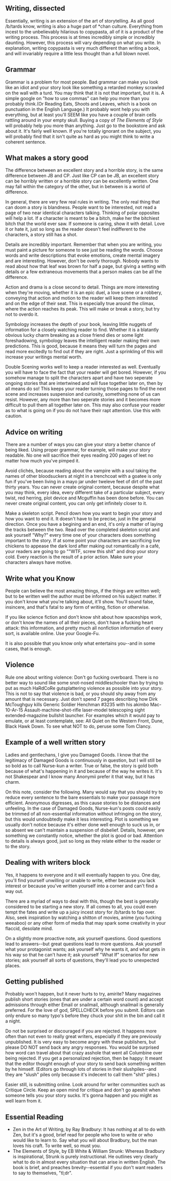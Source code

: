 ==Writing, dissected==

Essentially, writing is an extension of the art of storytelling. As all good /b/tards know, writing is also a huge part of *chan culture. Everything from incest to the unbelievably hilarious to copypasta, all of it is a product of the writing process. This process is at times incredibly simple  or incredibly daunting. However, this process will vary depending on what you write. In explanation, writing copypasta is very much different than writing a book, and will invariably require a little less thought than a full blown novel.

==Grammar==
Grammar is a problem for most people. Bad grammar can make you look like an idiot and your story look like something a retarded monkey scrawled on the wall with a turd. You may think that it is not that important, but it is. A simple google on "how to use commas" can help you more than you probably think.(Or Reading Eats, Shoots and Leaves, which is a book on punctuation in the English Language.) It probably wont help you with everything, but at least you'll SEEM like you have a couple of brain cells rattling around in your empty skull. Buying a copy of ''The Elements of Style'' will probably help you more than anything. Just go to the bookstore and ask about it. It's fairly well known. If you're totally ignorant on the subject, you will probably find that it isn't quite as hard as you might think to write a coherent sentence.

==What makes a story good==

The difference between an excellent story and a horrible story, is the same difference between JB and CP. Just like CP can be JB, an excellent story can be horribly written or a horrible story can be excellently written. One may fall within the category of the other, but in between is a world of difference. 

In general, there are very few real rules in writing. The only real thing that can doom a story is blandness. People want to be interested, not read a page of two near identical characters talking. Thinking of polar opposites will help a lot. If a character is meant to be a bitch, make her the bitchiest bitch that the world ever saw. If someone is caring, show it with detail. Love it or hate it, just so long as the reader doesn't feel indifferent to the characters, a story still has a shot. 

Details are incredibly important. Remember that when you are writing, you must paint a picture for someone to see just be reading the words. Choose words and write descriptions that evoke emotions, create mental imagery and are interesting. However, don't be overly thorough. Nobody wants to read about how that leaf was brown for half a page, but giving a setting with details or a few extraneous movements that a person makes can be all the difference. 

Action and drama is a close second to detail. Things are more interesting when they're moving, whether it is an epic duel, a love scene or a robbery, conveying that action and motion to the reader will keep them interested and on the edge of their seat. This is especially true around the climax, where the action reaches its peak. This will make or break a story, but try not to overdo it. 

Symbology increases the depth of your book, leaving little nuggets of information for a closely watching reader to find. Whether it is a blatantly obvious lucky charm breaking as a close friend dies or some light foreshadowing, symbology leaves the intelligent reader making their own predictions. This is good, because it means they will turn the pages and read more excitedly to find out if they are right. Just a sprinkling of this will increase your writings mental worth. 

Double Scening works well to keep a reader interested as well. Eventually you will have to face the fact that your reader will get bored. However, if you somehow manage to split the characters apart and have two seperate ongoing stories that are intertwined and will fuse together later on, then by all means do so! This keeps your reader turning those pages to find the next scene and increases suspension and curiosity, something none of us can resist. However, any more than two seperate stories and it becomes more difficult to pull them all together later on. This may also confuse your reader as to what is going on if you do not have their rapt attention. Use this with caution.

==Advice on writing==

There are a number of ways you can give your story a better chance of being liked. Using proper grammar, for example, will make your story readable. No one will sacrifice their eyes reading 200 pages of leet no matter how much you've pimped it.

Avoid clichés, because reading about the vampire with a soul taking the names of other bloodsuckers at night in a trenchcoat with a goatee is only fun if you've been living in a mayo jar under tweleve feet of dirt of the past thirty years. You can never create original content, because despite what you may think, every idea, every different take of a particular subject, every twist, red herring, plot device and Mcguffin has been done before. You can never create original content, you can only get infinitely closer to it.

Make a skeleton script. Pencil down how you want to begin your story and how you want to end it. It doesn't have to be precise, just in the general direction. Once you have a begining and an end, it's only a matter of laying the tracks between the two. Read over the completed skeleton script and ask yourself "Why?" every time one of your characters does something important to the story. If at some point your characters are sacrificing live chickens to appease the dark lord after making out romantically in a café, your readers are going to go ""WTF, screw this shit" and drop your story cold. Every reaction is the result of a prior action. Make sure your characters always have motive.

==Write what you Know==

People can believe the most amazing things, if the things are written well; but to be written well the author must be informed on his subject matter. If you don't know what you're talking about, it'll show. You'll sound false, insincere, and that's fatal to any form of writing, fiction or otherwise. 

If you like science fiction and don't know shit about how spaceships work, or don't know the names of all their pieces, don't have a fucking heart attack: this information, and pretty much all nonfiction information of every sort, is available online. Use your Google-Fu. 

It is also possible that you know only what entertains you--and in some cases, that is enough. 

==Violence==

Rule one about writing violence: Don't go fucking overboard. There is no better way to sound like some snot-nosed middleschooler than by trying to put as much HaRdCoRe gutsplattering violence as possible into your story. This is not to say that violence is bad, or you should shy away from any amount that is necessary. Just don't spend 7 pages describing how Dirk McToughguy kills Generic Soldier Henchman #3235 with his akimbo Mac-10-Ar-15 Assault-machine-shot-rifle laser-model telescoping sight extended-magazine bullshit launcher. For examples which it would pay to emulate, or at least contemplate, see: All Quiet on the Western Front, Dune, Black Hawk Down. To see what NOT to do, peruse some Tom Clancy.

==Example of a well written story==

Ladies and gentlechans, I give you Damaged Goods. I know that the legitimacy of Damaged Goods is continuously in question, but I will still be so bold as to call Nurse-kun a writer. True or false, the story is gold both because of what's happening in it and because of the way he writes it. It's not Shakespear and I know many Anonymii prefer it that way, but it has charm.

On this note, consider the following. Many would say that you should try to reduce every sentence to the bare essentials to make your passage more efficient. Anonymous digresses, as this cause stories to be distances and unfeeling. In the case of Damaged Goods, Nurse-kun's posts could easily be trimmed of all non-essential information without infringing on the story, but this would undoubtedly make it less interesting. Plot is something we usually don't notice because it's either done well enough to suck us in, or so absent we can't maintain a suspension of disbelief. Details, however, are something we constantly notice, whether the plot is good or bad. Attention to details is always good, just so long as they relate either to the reader or to the story.

==Dealing with writers block==

Yes, it happens to everyone and it will eventually happen to you. One day, you'll find yourself unwilling or unable to write, either because you lack interest or because you've written yourself into a corner and can't find a way out.

There are a myriad of ways to deal with this, though the best is generally considered to be starting a new story. If all comes to all, you could even tempt the fates and write up a juicy incest story for /b/tards to fap over. Also, seek inspiration by watching a shitton of movies, anime (you fucking weeaboo) or any other form of media that may spark some creativity in your flaccid, desolate mind.

On a slightly more proactive note, ask yourself questions. Good questions lead to answers--but great questions lead to more questions. Ask yourself what your protagonist wants; ask yourself why he wants it, and what gets in his way so that he can't have it; ask yourself "What If" scenarios for new stories; ask yourself all sorts of questions, they'll lead you to unexpected places.

==Getting published==

Probably won't happen, but it never hurts to try, amirite?
Many magazines publish short stories (ones that are under a certain word count) and accept admissions through either Email or snailmail, although snailmail is generally preferred. For the love of god, SPELLCHECK before you submit. Editors can only endure so many typo's before they chuck your shit in the bin and call it a night.

Do not be surprised or discouraged if you are rejected. It happens more often than not even to really great writers, especially if they are previously unpublished. It is very easy to become angry with these publishers, but please DO NOT send back any angry responses. You would be surprised how word can travel about that crazy asshole that went all Columbine over being rejected.  If you get a personalized rejection, then be happy: It meant that the editor thought enough of your story to send back something written by he himself. (Editors go through lots of stories in their slushpiles--and they are "slush" piles only because it's indecent to call them "shit" piles.) 

Easier still, is submitting online. Look around for writer communities such as Critique Circle. Keep an open mind for critique and don't go apeshit when someone tells you your story sucks. It's gonna happen and you might as well learn from it. 

==Essential Reading==

*Zen in the Art of Writing, by Ray Bradbury: It has nothing at all to do with Zen, but it's a good, brief read for people who love to write or who would like to learn to. Say what you will about Bradbury, but the man loves his craft. To write well, so must you. 
*The Elements of Style, by EB White & William Strunk: Whereas Bradbury is inspirational, Strunk is purely instructional. He outlines very clearly what to do in almost every situation that can arise in written English. The book is brief, and preaches brevity--essential if you don't want readers to say to themselves, "tl;dr".
